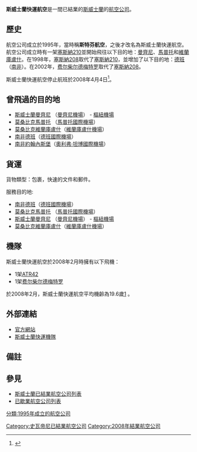 {{Infobox Airline 
|airline=斯威士蘭快運航空
|fleet_size=2
|destinations=5
|IATA=Q4
|ICAO=SWX
|callsign=SWAZI EXPRESS
|parent=
|company_slogan=
|founded=1995年
|headquarters=[[斯威士蘭|斯威士蘭]][[曼齊尼|曼齊尼]]
|hubs=[[曼齊尼機場|曼齊尼機場]] （[[斯威士蘭|斯威士蘭]]）
|focus_cities=
|frequent_flyer=
|lounge=
|key_people=Hans Steffen （[[CEO|CEO]]）
|alliance=
|security_features=
|website= http://www.swaziexpress.com/
}}
'''斯威士蘭快運航空'''是一間已結業的[[斯威士蘭|斯威士蘭]]的[[航空公司|航空公司]]。

== 歷史 ==
航空公司成立於1995年，當時稱'''斯特芬航空'''，之後才改名為斯威士蘭快運航空。航空公司成立時有一架[[塞斯納210|塞斯納210]]並開始飛往以下目的地：[[曼齊尼|曼齊尼]]、[[馬普托|馬普托]]和[[維蘭庫盧什|維蘭庫盧什]]。在1998年，[[塞斯納208|塞斯納208]]取代了[[塞斯納210|塞斯納210]]，並增加了以下目的地：[[德班|德班]]（[[南非|南非]]）。在2002年，[[费尔柴尔德梅特罗|费尔柴尔德梅特罗]]取代了[[塞斯納208|塞斯納208]]。

斯威士蘭快運航空停止航班於2008年4月4日<ref>{{Cite web |url=http://www.observer.org.sz/main.php?id=42780&section=main |title=存档副本 |access-date=2009-04-04 |archive-date=2017-08-17 |archive-url=https://web.archive.org/web/20170817202843/http://www.observer.org.sz/main.php?id=42780&section=main |dead-url=no }}</ref>。

== 曾飛過的目的地 ==

* [[斯威士蘭|斯威士蘭]][[曼齊尼|曼齊尼]] （[[曼齊尼機場|曼齊尼機場]]） - [[樞紐機場|樞紐機場]]
* [[莫桑比克|莫桑比克]][[馬普托|馬普托]] （[[馬普托國際機場|馬普托國際機場]]）
* [[莫桑比克|莫桑比克]][[維蘭庫盧什|維蘭庫盧什]]（[[維蘭庫盧什機場|維蘭庫盧什機場]]）
* [[南非|南非]][[德班|德班]]（[[德班國際機場|德班國際機場]]）
* [[南非|南非]][[約翰內斯堡|約翰內斯堡]]（[[奧利弗·坦博國際機場|奧利弗·坦博國際機場]]）

==貨運==

貨物類型：包裹，快速的文件和郵件。

服務目的地:

* [[南非|南非]][[德班|德班]]（[[德班國際機場|德班國際機場]]）
* [[莫桑比克|莫桑比克]][[馬普托|馬普托]] （[[馬普托國際機場|馬普托國際機場]]）
* [[斯威士蘭|斯威士蘭]][[曼齊尼|曼齊尼]] （[[曼齊尼機場|曼齊尼機場]]） - [[樞紐機場|樞紐機場]]
* [[莫桑比克|莫桑比克]][[維蘭庫盧什|維蘭庫盧什]]（[[維蘭庫盧什機場|維蘭庫盧什機場]]）

== 機隊 ==
斯威士蘭快運航空於2008年2月時擁有以下飛機：

*1架[[ATR42|ATR42]]
*1架[[费尔柴尔德梅特罗|费尔柴尔德梅特罗]]

於2008年2月，斯威士蘭快運航空平均機齡為19.6歲[http://www.airfleets.net/ageflotte/Swazi%20Express%20Airways.htm] {{Wayback|url=http://www.airfleets.net/ageflotte/Swazi%20Express%20Airways.htm |date=20160303172657 }}。

==外部連結==
*[http://www.swaziexpress.com/ 官方網站] {{Wayback|url=http://www.swaziexpress.com/ |date=20180807223941 }}
*[https://web.archive.org/web/20120217103642/http://www.ch-aviation.ch/aircraft.php?search=set&airline=Q4&al_op=1 斯威士蘭快運機隊]

==備註==
{{reflist|2}}
==參見==
*[[斯威士蘭已結業航空公司列表|斯威士蘭已結業航空公司列表]]
*[[已歇業航空公司列表|已歇業航空公司列表]]

[[Category:史瓦帝尼已結業航空公司|Category:史瓦帝尼已結業航空公司]]
[[分類:1995年成立的航空公司|分類:1995年成立的航空公司]]
[[Category:2008年結業航空公司|Category:2008年結業航空公司]]


{{斯威士蘭航空公司}}